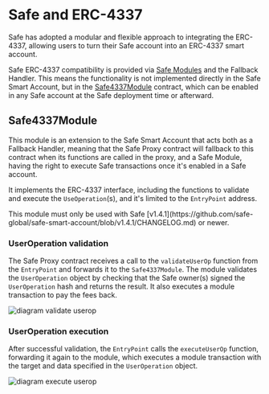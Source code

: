 
# Safe and ERC-4337

Safe has adopted a modular and flexible approach to integrating the ERC-4337, allowing users to turn their Safe account into an ERC-4337 smart account.

Safe ERC-4337 compatibility is provided via [Safe Modules](../glossary.md#safe-module) and the Fallback Handler. This means the functionality is not implemented directly in the Safe Smart Account, but in the [Safe4337Module](https://github.com/safe-global/safe-modules/blob/main/modules/4337/contracts/Safe4337Module.sol) contract, which can be enabled in any Safe account at the Safe deployment time or afterward.

## Safe4337Module

This module is an extension to the Safe Smart Account that acts both as a Fallback Handler, meaning that the Safe Proxy contract will fallback to this contract when its functions are called in the proxy, and a Safe Module, having the right to execute Safe transactions once it's enabled in a Safe account.

It implements the ERC-4337 interface, including the functions to validate and execute the `UseOperation`(s), and it's limited to the `EntryPoint` address.

<Callout type='info' emoji='ℹ️'>
  This module must only be used with Safe [v1.4.1](https://github.com/safe-global/safe-smart-account/blob/v1.4.1/CHANGELOG.md) or newer.
</Callout>

### UserOperation validation

The Safe Proxy contract receives a call to the `validateUserOp` function from the `EntryPoint` and forwards it to the `Safe4337Module`. The module validates the `UserOperation` object by checking that the Safe owner(s) signed the `UserOperation` hash and returns the result. It also executes a module transaction to pay the fees back.

![diagram validate userop](../../assets/diagram-4337-validate.png)

### UserOperation execution

After successful validation, the `EntryPoint` calls the `executeUserOp` function, forwarding it again to the module, which executes a module transaction with the target and data specified in the `UserOperation` object.

![diagram execute userop](../../assets/diagram-4337-execute.png)
